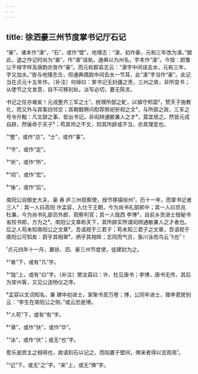```yaml
---
---
---
```

title: 徐泗豪三州节度掌书记厅石记
---







“豪”，诸本作“濠”，“石”，或作“壁”。地理志：“濠，初作豪，元和三年改为濠。”据此，退之作记时尚为“豪”，作“濠”误矣。通典以为州名，字本作“濠”。今按：颜鲁公干禄字样及唐韵亦皆作“豪”。而元和郡县志云：“濠字中间误去水，元和三年，字又加水。”皆与地理志合，但通典偶脱中间去水一节耳，此“濠”字当作“豪”。此记当在贞元十五年作。〔补注〕何焯曰：掌书记无封疆之责，三州之故，非所宜书；从使节之文发意，自不可移别处。淡写必切，要无陈言。

书记之任亦难矣！元戎整齐三军之士¹，统理所部之甿，以镇守邦国²，赞天子施教化，而又外与宾客四邻交；其朝觐聘问慰荐祭祀祈祝之文³，与所部之政，三军之号令升黜：凡文辞之事，皆出书记。非闳辨通敏兼人之才⁴，莫宜居之。然皆元戎自辟，然後命于天子⁵；苟其帅之不文，则其所辟或不当，亦其理宜也。

¹“整”，或作“总”。“士”，或作“事”。

²“守”，或作“定”。

³“祈”，或作“所”。

⁴“闳”，或作“宏”。

⁵“後”，或作“后”。

南阳公自御史大夫、豪 寿 庐三州观察使，授节移镇徐州¹，历十一年，而掌书记者三人²：其一人曰高阳 许孟容，入仕于王朝，今为尚书礼部郎中；其一人曰京兆 杜兼，今为尚书礼部员外郎、观察判官；其一人陇西 李博³，自前乡贡进士授秘书省校书郎，方为之⁴。南阳公文章称天下，其所辟实所谓闳辨通敏兼人之才者也。后之人苟未知南阳公之文章⁵，吾请观于三君子；苟未知三君子之文章，吾请观于南阳公可知矣：蔚乎其相章⁶，炳乎其相辉；志同而气合，鱼川泳而鸟云飞也⁷！

¹贞元四年十一月，置徐、泗、豪三州节度使，徙建封为之。

²“者”下，或有“凡”字。

³“陇”上，或有“曰”字。〔补注〕樊汝霖曰：许、杜见唐书；李博，唐书无传，其后为宣州客，又见公送杨仪之序。

⁴孟容以文词知名，兼 建中初进士，家聚书至万卷；博，公同年进士，赠李君房别云：“李生在南阳公之侧。”或云恐是博。

⁵“人苟”下，或有“有”字。

⁶“章”，或作“扶”，或作“华”。

⁷“泳”，或作“伏”；或无“也”字。

愈乐是宾主之相得也，故请刻石以记之，而陷置于壁间，俾来者得以览观焉¹。

¹“记”下，或无“之”字。“来”上，或无“俾”字。